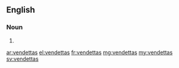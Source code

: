 ==English==

===Noun===
{{head|en|noun plural form}}

# {{plural of|vendetta|lang=en}}

[[ar:vendettas]]
[[el:vendettas]]
[[fr:vendettas]]
[[mg:vendettas]]
[[my:vendettas]]
[[sv:vendettas]]